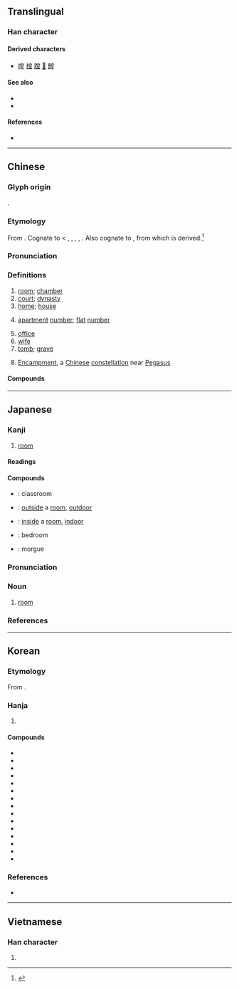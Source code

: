 {{character info}}
==Translingual==
{{stroke order|strokes=9}}

===Han character===
{{Han char|rn=40|rad=宀|as=06|sn=9|four=30104|canj=JMIG|ids=⿱宀至}}

====Derived characters====
* [[㗌]] [[榁]] [[腟]] [[𩋡]] [[鰘]]

====See also====
* {{l|mul|房}}
* {{l|mul|屋}}

====References====
* {{Han ref|kx=0285.020|dkj=07136|dj=0563.040|hdz=20925.030|uh=5BA4|ud=23460|bh=ABC7|bd=43975}}

----

==Chinese==
{{zh-forms}}

===Glyph origin===
{{Han etym}}
{{Han compound|宀|至|ls=psc|c1=s|c2=p|t1=roof}}.

===Etymology===
From {{inh|zh|sit-pro|*k-li(s)}}. Cognate to {{cog|bo|གཞིས}} < {{m|bo|གལྱི||ground, foundation, cause; residence, abode}}, {{m|bo|ས་གཞི||earth {{gloss|opposite to sky}}}}, {{m|bo|གཞིས||native place}}, {{m|bo|ཡུལ་གཞིས||house, estate, property}}, {{m|bo|གཞིས་[[སྒྲིལ|སྒྲིལ་བ]]||to move, to change one's abode}}. Also cognate to {{cog|tbq-pro|*mliy}}, from which {{cog|my|မြေ||earth, soil}} is derived.<ref>{{Cite book|last=Schuessler|first=Axel|year=2007|title=ABC Etymological Dictionary of Old Chinese|url=https://books.google.co.jp/books?id=nIvqAC7FNBQC&pg=PA466&dq=mre+earth&hl=en&sa=X&ved=2ahUKEwiHue2i6I7sAhXCFogKHS-sCXMQ6AEwA3oECAQQAg#v=onepage&q=mre%20earth&f=false|location=Honolulu|publisher=University of Hawaiʻi Press|page=466}}</ref>

===Pronunciation===
{{zh-pron
|m=室
|m-s=
|c=sat1
|c-t=
|g=
|h=pfs=sṳt
|j=seh4
|mb=sĭ
|md=sék
|mn=xm,zz,tw:sek/qz:siak/xm,qz,zz:sit
|mn_note=sek/siak - vernacular; sit - literary
|mn-t=sig4
|w=4seq
|x=
|mc=y
|oc=y
|cat=n,pn
}}

===Definitions===
{{zh-hanzi}}

# [[room]]; [[chamber]]
# [[court]]; [[dynasty]]
# [[home]]; [[house]]
# {{lb|zh|in addresses}} [[apartment]] [[number]]; [[flat]] [[number]]
# [[office]]
# [[wife]]
# [[tomb]]; [[grave]]
# {{lb|zh|astronomy}} [[Encampment]], a [[Chinese]] [[constellation]] near [[Pegasus]]

====Compounds====
{{zh-der|室友|室宿|丈室|下室|不侮暗室|不安其室|不安於室|不欺暗室|乃心王室|京室|休息室|修置產室|候機室|候診室|候車室|偏室|側室|傳達室|先室|入室|入室升堂|入室弟子|入室操戈|內室|公室|冰室|冷藏室|別室|副室|副控室|十室九空|升堂入室|右心室|同室|同室操戈|周室|圖書室|在室|在室女|地下室|堊室|墓室|壯室之秋|夜室|夾室|女室|妻室|媽媽教室|嬰兒室|宗室|宜室宜家|宣室|宣室志|室人|室內|室內植物|室內樂|室內設計|室外|室女|室如懸磬|室家|室廬|室怒市色|室溫|室邇人遐|室邇人遠|宮室|家室|密室|富室|寢室|實驗室|居室|工作室|左心室|巨室|帝室|幔室|庶室|引狼入室|待產室|心室|恢復室|悍室|憩室|手術室|拔萃書室|授室|掘室求鼠|控制室|操戈入室|攝影室|放映室|教室|敦煌石室|斗室|斗室生輝|旋室|暗室|暗室不欺|暗室可欺|暗室私心|暗室虧心|暗室逢燈|暴室|曆室|曲室|更衣室|會客室|會議室|有室|檔案室|次室|正室|氣泡室|浴室|清室|溫室|溫室效應|滿室|無塵室|無菌室|無響室|爨室|玄室|王室|瑤臺瓊室|璇室|男室女家|畫室|當室|登堂入室|登機室|皇室|盈室|盤瓠石室|盥洗室|石室|石室金匱|研究室|禁閉室|禪室|私室|窟室|立室|築室|築室反耕|築室道謀|簉室|糞壤窟室|素室|網室|綺室|編輯室|繼室|續室|翼室|聊天室|臥室|芝蘭之室|茅室土階|茶室|蓬室居|藏室史|蘭室|蘭臺石室|蘭芷之室|處室|虛室|虛室生白|蠶室|衢室之問|記室|試驗室|調度室|調理室|請室|貯藏室|貳室|起居室|辦公室|郟室|金匱石室|錄音室|閱覽室|闢室|陋室|陋室銘|陰室|陳蕃一室|隔音室|靜室|髓室|鬼瞰其室|鼓室|退室|毒氣室|桌球室}}

{{zh-cat|Elementary|Rooms|Buildings}}

----

==Japanese==

===Kanji===
{{ja-kanji|grade=2|rs=宀06}}

# [[room]]

====Readings====
{{ja-readings
|goon=しち
|kanon=しつ
|kun=むろ-, へや-
}}

====Compounds====
{{der-top|Compounds}}
* {{ja-r|教%室|きょう%しつ}}: classroom
* {{ja-r|室外|しつがい}}: [[outside]] a [[room]], [[outdoor]]
* {{ja-r|室内|しつない}}: [[inside]] a [[room]], [[indoor]]
* {{ja-r|寝室|しんしつ}}: bedroom
* {{ja-r|霊安室|れいあんしつ}}: morgue
{{der-bottom}}

{{ja-kanjitab|しつ|yomi=o}}

===Pronunciation===
{{ja-pron|yomi=kanon|しつ|acc=2|acc_ref=DJR}}

===Noun===
{{ja-noun|しつ}}

# [[room]]

===References===
<references/>

----

==Korean==

===Etymology===
From {{der|ko|ltc|-}} {{ltc-l|室}}. 

{{hanja-dongguk|시ᇙ〮|silq}}

{{hanja-hunmong|실〮|sil|宮宅}}

===Hanja===
{{ko-hanja-search}}
{{ko-hanja|집|실}}

# {{hanja form of|실|[[room]]}}

====Compounds====
{{der-top3|Compounds}}
* {{ko-l|실내|室內}}
* {{ko-l|교실|敎室}}
* {{ko-l|객실|客室}}
* {{ko-l|거실|居室}}
* {{ko-l|별실|別室}}
* {{ko-l|침실|寢室}}
* {{ko-l|암실|暗室}}
* {{ko-l|정실|正室}}
* {{ko-l|측실|側室}}
* {{ko-l|내실|內室}}
* {{ko-l|석실|石室}}
* {{ko-l|빙실|氷室}}
* {{ko-l|황실|皇室}}
* {{ko-l|왕실|王室}}
* {{ko-l|사무실|事務室}}
{{der-bottom}}

===References===
* {{R:hanjadoc|2541}}

----

==Vietnamese==

===Han character===
{{vi-hantu|[[thất]]|rs=宀06}}

# {{rfdef|vi|sort=宀06}}